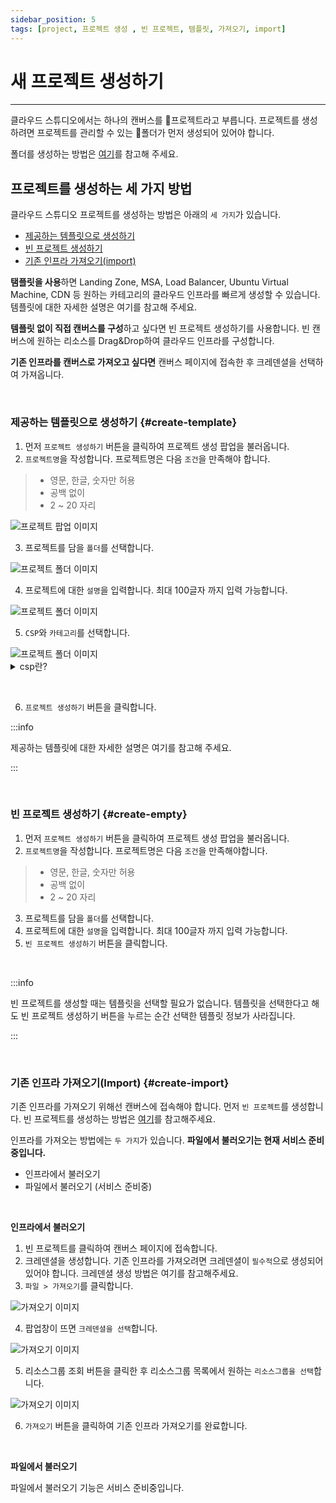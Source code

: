 ```yaml
---
sidebar_position: 5
tags: [project, 프로젝트 생성 , 빈 프로젝트, 템플릿, 가져오기, import]
---
```



# 새 프로젝트 생성하기
<hr />

클라우드 스튜디오에서는 하나의 캔버스를 📄프로젝트라고 부릅니다. 
프로젝트를 생성하려면 프로젝트를 관리할 수 있는 📁폴더가 먼저 생성되어 있어야 합니다.

폴더를 생성하는 방법은 [여기](/docs/start/create-folder.mdx)를 참고해 주세요.


## 프로젝트를 생성하는 세 가지 방법

클라우드 스튜디오 프로젝트를 생성하는 방법은 아래의 ```세 가지```가 있습니다.
- [제공하는 템플릿으로 생성하기](#create-template)
- [빈 프로젝트 생성하기](#create-empty)
- [기존 인프라 가져오기(import)](#create-import)

**탬플릿을 사용**하면 Landing Zone, MSA, Load Balancer, Ubuntu Virtual Machine, CDN 등 원하는 카테고리의 클라우드 인프라를 빠르게 생성할 수 있습니다. 템플릿에 대한 자세한 설명은 <Link to= "/docs/category/best-practice">여기</Link>를 참고해 주세요.

**템플릿 없이 직접 캔버스를 구성**하고 싶다면 빈 프로젝트 생성하기를 사용합니다. 빈 캔버스에 원하는 리소스를 Drag&Drop하여 클라우드 인프라를 구성합니다.

**기존 인프라를 캔버스로 가져오고 싶다면** 캔버스 페이지에 접속한 후 크레덴셜을 선택하여 가져옵니다.

<p>&nbsp;</p>

### 제공하는 템플릿으로 생성하기 {#create-template}

1.  먼저 ```프로젝트 생성하기``` 버튼을 클릭하여 프로젝트 생성 팝업을 불러옵니다.
2.  ```프로젝트명```을 작성합니다. 프로젝트명은 다음 ```조건```을 만족해야 합니다. 

>  - 영문, 한글, 숫자만 허용
>  - 공백 없이
>  - 2 ~ 20 자리

<div className={styles.imgWrap}>
    <img src={createProject01 } alt="프로젝트 팝업 이미지" />
</div>

3. 프로젝트를 담을 ```폴더```를 선택합니다.

<div className={styles.imgWrap}>
    <img src={createProject02 } alt="프로젝트 폴더 이미지" />
</div>

4.  프로젝트에 대한 ```설명```을 입력합니다. 최대 100글자 까지 입력 가능합니다.

<div className={styles.imgWrap}>
    <img src={createProject03 } alt="프로젝트 폴더 이미지" />
</div>

5.  ```CSP```와 ```카테고리```를 선택합니다.

<div className={styles.imgWrap}>
    <img src={createProject04 } alt="프로젝트 폴더 이미지" />
</div>

<details>
<summary>csp란?</summary>
<h5 id="#heading-id">Cloud Service Provider의 약자로, 공공 클라우드 인프라, 플랫폼 서비스를 제공하는 업체를 의미합니다.
    클라우드 스튜디오에서 제공하는 CSP는 Micosoft의 Azure, Naver의 NAVER CLOUD PLATFORM, Amazon의 Amazon Web Services 입니다. 
</h5>
</details>

<p>&nbsp;</p>

6.  ```프로젝트 생성하기``` 버튼을 클릭합니다.

:::info

제공하는 템플릿에 대한 자세한 설명은 <Link to= "/docs/category/best-practice">여기</Link>를 참고해 주세요.

:::

<p>&nbsp;</p>

### 빈 프로젝트 생성하기 {#create-empty}

1.  먼저 ```프로젝트 생성하기``` 버튼을 클릭하여 프로젝트 생성 팝업을 불러옵니다.
2.  ```프로젝트명```을 작성합니다. 프로젝트명은 다음 ```조건```을 만족해야합니다. 

>  - 영문, 한글, 숫자만 허용
>  - 공백 없이
>  - 2 ~ 20 자리

3.  프로젝트를 담을 ```폴더```를 선택합니다.
4.  프로젝트에 대한 ```설명```을 입력합니다. 최대 100글자 까지 입력 가능합니다.
5.  ```빈 프로젝트 생성하기``` 버튼을 클릭합니다.

<p>&nbsp;</p>

:::info

빈 프로젝트를 생성할 때는 템플릿을 선택할 필요가 없습니다. 템플릿을 선택한다고 해도 빈 프로젝트 생성하기 버튼을 누르는 순간 선택한 템플릿 정보가 사라집니다.

:::

<p>&nbsp;</p>

### 기존 인프라 가져오기(Import) {#create-import}
기존 인프라를 가져오기 위해선 캔버스에 접속해야 합니다. 먼저 ```빈 프로젝트```를 생성합니다. 빈 프로젝트를 생성하는 방법은 [여기](#create-empty)를 참고해주세요.

인프라를 가져오는 방법에는 ```두 가지```가 있습니다. **파일에서 불러오기는 현재 서비스 준비중입니다.**
- 인프라에서 불러오기
- 파일에서 불러오기 (서비스 준비중)

<p>&nbsp;</p>

**인프라에서 불러오기**

1.  빈 프로젝트를 클릭하여 캔버스 페이지에 접속합니다.
2.  크레덴셜을 생성합니다. 기존 인프라를 가져오려면 크레덴셜이 ```필수적```으로 생성되어 있어야 합니다. 크레덴셜 생성 방법은 여기를 참고해주세요.
3.  ```파일 > 가져오기```를 클릭합니다.

<div className={styles.imgWrap}>
    <img src={import01 } alt="가져오기 이미지" />
</div>

4.  팝업창이 뜨면 ```크레덴셜을 선택```합니다.

<div className={styles.imgWrap}>
    <img src={import02 } alt="가져오기 이미지" />
</div>

5.  리소스그룹 조회 버튼을 클릭한 후 리소스그룹 목록에서 원하는 ```리소스그룹을 선택```합니다.

<div className={styles.imgWrap}>
    <img src={import03 } alt="가져오기 이미지" />
</div>

6.  ```가져오기``` 버튼을 클릭하여 기존 인프라 가져오기를 완료합니다.

<p>&nbsp;</p>

**파일에서 불러오기**

파일에서 불러오기 기능은 서비스 준비중입니다.

